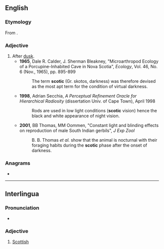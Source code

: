 {{also|Scotic}}
==English==

===Etymology===
From {{uder|en|grc|σκότος||darkness}} {{suffix|en||-ic}}.

===Adjective===
{{en-adj}}

# After [[dusk]].
#* '''1965''', Dale R. Calder, J. Sherman Bleakney, "Microarthropod Ecology of a Porcupine-Inhabited Cave in Nova Scotia", ''Ecology'', Vol. 46, No. 6 (Nov., 1965), pp. 895-899
#*: The term '''scotic''' (Gr. skotos, darkness) was therefore devised as the most apt term for the condition of virtual darkness.
#* '''1998''', Adrian Secchia, ''A Perceptual Refinement Oracle for Hierarchical Radiosity'' (dissertation Univ. of Cape Town), April 1998
#*: Rods are used in low light conditions ('''scotic''' vision) hence the black and white appearance of night vision.
#* '''2001''', BB Thomas, MM Oommen, "Constant light and blinding effects on reproduction of male South Indian gerbils", ''J Exp Zool''
#*: B. B. Thomas ''et al.'' show that the animal is nocturnal with their foraging habits during the '''scotic''' phase after the onset of darkness.

===Anagrams===
* {{anagrams|en|a=cciost|Toccis|octics}}

----

==Interlingua==

===Pronunciation===
* {{IPA|ia|/ˈsko.tik/}}

===Adjective===
{{head|ia|adjective}}

# [[Scottish]]